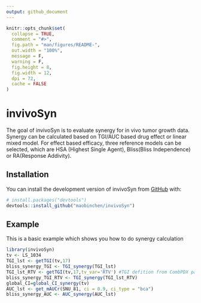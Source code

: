 ```yaml
---
output: github_document
---
```


<!-- README.md is generated from README.Rmd. Please edit that file -->

```r
knitr::opts_chunk$set(
  collapse = TRUE,
  comment = "#>",
  fig.path = "man/figures/README-",
  out.width = "100%",
  message = F,
  warning = F,
  fig.height = 8,
  fig.width = 12,
  dpi = 72,
  cache = FALSE
)
```

# invivoSyn

<!-- badges: start -->
<!-- badges: end -->

The goal of invivoSyn is to evaluate synergy for in vivo tumor growth data. Synergy can be calculated based on TGI/AUC based drug effect or linear mixed model. For effect based efficacy, three reference models can be selected, which are HSA (Highest Single Agent), Bliss(Bliss Independence) or RA(Response Addivity).

## Installation

You can install the development version of invivoSyn from [GitHub](https://github.com/) with:

``` r
# install.packages("devtools")
devtools::install_github("maobinchen/invivoSyn")
```

## Example

This is a basic example which shows you how to do synergy calculation

```r
library(invivoSyn)
tv <- LS_1034
TGI_lst <- getTGI(tv,17)
bliss_synergy_TGI <- TGI_synergy(TGI_lst)
TGI_lst_RTV <- getTGI(tv,17,tv_var='RTV') #TGI defition from CombPDX paper
bliss_synergy_TGI_RTV <- TGI_synergy(TGI_lst_RTV)
global_CI=global_CI_synergy(tv)
AUC_lst <- get_mAUCr(SNU_81, ci = 0.9, ci_type = "bca")
bliss_synergy_AUC <- AUC_synergy(AUC_lst)
```



